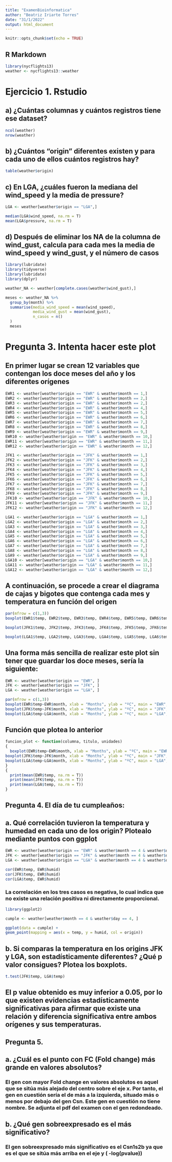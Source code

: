 ```yaml
---
title: "ExamenBioinformatica"
author: "Beatriz Iriarte Torres"
date: "31/1/2022"
output: html_document
---
```


```r
knitr::opts_chunk$set(echo = TRUE)
```

## R Markdown

```r
library(nycflights13)
weather <- nycflights13::weather
```

# Ejercicio 1. Rstudio

## a) ¿Cuántas columnas y cuántos registros tiene ese dataset?

```r
ncol(weather)
nrow(weather)
```

## b) ¿Cuántos "origin" diferentes existen y para cada uno de ellos cuántos registros hay?

```r
table(weather$origin)
```

## c) En LGA, ¿cuáles fueron la mediana del wind_speed y la media de pressure?

```r
LGA <- weather[weather$origin == "LGA",]

median(LGA$wind_speed, na.rm = T)
mean(LGA$pressure, na.rm = T)
```

## d) Después de eliminar los NA de la columna de wind_gust, calcula para cada mes la media de wind_speed y wind_gust, y el número de casos

```r
library(lubridate)
library(tidyverse)
library(lubridate)
library(dplyr)

weather_NA <- weather[complete.cases(weather$wind_gust),]

meses <- weather_NA %>%
  group_by(month) %>%
  summarise(media_wind_speed = mean(wind_speed),
            media_wind_gust = mean(wind_gust),
            n_casos = n()
  )
  meses

```


# Pregunta 3. Intenta hacer este plot

## En primer lugar se crean 12 variables que contengan los doce meses del año y los diferentes orígenes

```r

EWR1 <- weather[weather$origin == "EWR" & weather$month == 1,]
EWR2 <- weather[weather$origin == "EWR" & weather$month == 2,]
EWR3 <- weather[weather$origin == "EWR" & weather$month == 2,]
EWR4 <- weather[weather$origin == "EWR" & weather$month == 4,]
EWR5 <- weather[weather$origin == "EWR" & weather$month == 5,]
EWR6 <- weather[weather$origin == "EWR" & weather$month == 6,]
EWR7 <- weather[weather$origin == "EWR" & weather$month == 7,]
EWR8 <- weather[weather$origin == "EWR" & weather$month == 8,]
EWR9 <- weather[weather$origin == "EWR" & weather$month == 9,]
EWR10 <- weather[weather$origin == "EWR" & weather$month == 10,]
EWR11 <- weather[weather$origin == "EWR" & weather$month == 11,]
EWR12 <- weather[weather$origin == "EWR" & weather$month == 12,]

JFK1 <- weather[weather$origin == "JFK" & weather$month == 1,]
JFK2 <- weather[weather$origin == "JFK" & weather$month == 2,]
JFK3 <- weather[weather$origin == "JFK" & weather$month == 3,]
JFK4 <- weather[weather$origin == "JFK" & weather$month == 4,]
JFK5 <- weather[weather$origin == "JFK" & weather$month == 5,]
JFK6 <- weather[weather$origin == "JFK" & weather$month == 6,]
JFK7 <- weather[weather$origin == "JFK" & weather$month == 7,]
JFK8 <- weather[weather$origin == "JFK" & weather$month == 8,]
JFK9 <- weather[weather$origin == "JFK" & weather$month == 9,]
JFK10 <- weather[weather$origin == "JFK" & weather$month == 10,]
JFK11 <- weather[weather$origin == "JFK" & weather$month == 11,]
JFK12 <- weather[weather$origin == "JFK" & weather$month == 12,]

LGA1 <- weather[weather$origin == "LGA" & weather$month == 1,]
LGA2 <- weather[weather$origin == "LGA" & weather$month == 2,]
LGA3 <- weather[weather$origin == "LGA" & weather$month == 3,]
LGA4 <- weather[weather$origin == "LGA" & weather$month == 4,]
LGA5 <- weather[weather$origin == "LGA" & weather$month == 5,]
LGA6 <- weather[weather$origin == "LGA" & weather$month == 6,]
LGA7 <- weather[weather$origin == "LGA" & weather$month == 7,]
LGA8 <- weather[weather$origin == "LGA" & weather$month == 8,]
LGA9 <- weather[weather$origin == "LGA" & weather$month == 9,]
LGA10 <- weather[weather$origin == "LGA" & weather$month == 10,]
LGA11 <- weather[weather$origin == "LGA" & weather$month == 11,]
LGA12 <- weather[weather$origin == "LGA" & weather$month == 12,]

```

## A continuación, se procede a crear el diagrama de cajas y bigotes que contenga cada mes y temperatura en función del origen

```r
par(mfrow = c(1,3))
boxplot(EWR1$temp, EWR2$temp, EWR3$temp, EWR4$temp, EWR5$temp, EWR6$temp, EWR7$temp, EWR8$temp, EWR9$temp, EWR10$temp, EWR11$temp, EWR12$temp, xlab = "Months", ylab = "ºC", main = "EWR", col = 2)

boxplot(JFK1$temp, JFK2$temp, JFK3$temp, JFK4$temp, JFK5$temp, JFK6$temp, JFK7$temp, JFK8$temp, JFK9$temp, JFK10$temp, JFK11$temp, JFK12$temp, xlab = "Months", ylab = "ºC", main = "JFK", col = 3)

boxplot(LGA1$temp, LGA2$temp, LGA3$temp, LGA4$temp, LGA5$temp, LGA6$temp, LGA7$temp,LGA8$temp, LGA9$temp, LGA10$temp, LGA11$temp, LGA12$temp, xlab = "Months", ylab = "ºC", main = "LGA", col = 4)

```

## Una forma más sencilla de realizar este plot sin tener que guardar los doce meses, sería la siguiente:

```r
EWR <- weather[weather$origin == "EWR", ]
JFK <- weather[weather$origin == "JFK", ]
LGA <- weather[weather$origin == "LGA", ]
```

```r
par(mfrow = c(1,3))
boxplot(EWR$temp~EWR$month, xlab = "Months", ylab = "ºC", main = "EWR", col = 2)
boxplot(JFK$temp~JFK$month, xlab = "Months", ylab = "ºC", main = "JFK", col = 3)
boxplot(LGA$temp~LGA$month, xlab = "Months", ylab = "ºC", main = "LGA", col = 4)
```

## Función que plotea lo anterior

```r

funcion_plot <- function(columna, titulo, unidades)
{
  boxplot(EWR$temp~EWR$month, xlab = "Months", ylab = "ºC", main = "EWR", col = 2)
boxplot(JFK$temp~JFK$month, xlab = "Months", ylab = "ºC", main = "JFK", col = 3)
boxplot(LGA$temp~LGA$month, xlab = "Months", ylab = "ºC", main = "LGA", col = 4)
}
{
  print(mean(EWR$temp, na.rm = T))
  print(mean(JFK$temp, na.rm = T))
  print(mean(LGA$temp, na.rm = T))
}

```

## Pregunta 4. El día de tu cumpleaños:

## a. Qué correlación tuvieron la temperatura y humedad en cada uno de los origin? Plotealo mediante puntos con ggplot

```r
EWR <- weather[weather$origin == "EWR" & weather$month == 4 & weather$day == 4, ]
JFK <- weather[weather$origin == "JFK" & weather$month == 4 & weather$day == 4, ]
LGA <- weather[weather$origin == "LGA" & weather$month == 4 & weather$day == 4, ]
```

```r
cor(EWR$temp, EWR$humid)
cor(JFK$temp, EWR$humid)
cor(LGA$temp, EWR$humid)
```

### La correlación en los tres casos es negativa, lo cual indica que no existe una relación positiva ni directamente proporcional.

```r
library(ggplot2)

cumple <- weather[weather$month == 4 & weather$day == 4, ]

ggplot(data = cumple) + 
geom_point(mapping = aes(x = temp, y = humid, col = origin))
```

## b. Si comparas la temperatura en los origins JFK y LGA, son estadísticamente diferentes? ¿Qué p valor consigues? Plotea los boxplots.

```r
t.test(JFK$temp, LGA$temp)
```

## El p value obtenido es muy inferior a 0.05, por lo que existen evidencias estadísticamente significativas para afirmar que existe una relación y diferencia significativa entre ambos orígenes y sus temperaturas. 


## Pregunta 5. 

## a. ¿Cuál es el punto con FC (Fold change) más grande en valores absolutos?

### El gen con mayor Fold change en valores absolutos es aquel que se sitúa más alejado del centro sobre el eje x. Por tanto, el gen en cuestión sería el de más a la izquierda, situado más o menos por debajo del gen Csn. Este gen en cuestión no tiene nombre. Se adjunta el pdf del examen con el gen redondeado.

## b. ¿Qué gen sobreexpresado es el más significativo?

### El gen sobreexpresado más significativo es el Csn1s2b ya que es el que se sitúa más arriba en el eje y ( -log(pvalue))

